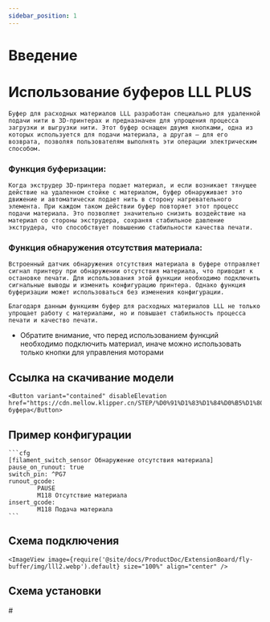 ```yaml
---
sidebar_position: 1
---
```


# Введение

# Использование буферов LLL PLUS

    Буфер для расходных материалов LLL разработан специально для удаленной подачи нити в 3D-принтерах и предназначен для упрощения процесса загрузки и выгрузки нити. Этот буфер оснащен двумя кнопками, одна из которых используется для подачи материала, а другая — для его возврата, позволяя пользователям выполнять эти операции электрическим способом.

### Функция буферизации:

    Когда экструдер 3D-принтера подает материал, и если возникает тянущее действие на удаленном стойке с материалом, буфер обнаруживает это движение и автоматически подает нить в сторону нагревательного элемента. При каждом таком действии буфер повторяет этот процесс подачи материала. Это позволяет значительно снизить воздействие на материал со стороны экструдера, сохраняя стабильное давление экструдера, что способствует повышению стабильности качества печати.

### Функция обнаружения отсутствия материала:

    Встроенный датчик обнаружения отсутствия материала в буфере отправляет сигнал принтеру при обнаружении отсутствия материала, что приводит к остановке печати. Для использования этой функции необходимо подключить сигнальные выводы и изменить конфигурацию принтера. Однако функция буферизации может использоваться без изменения конфигурации.

    Благодаря данным функциям буфер для расходных материалов LLL не только упрощает работу с материалами, но и повышает стабильность процесса печати и качество печати.

* Обратите внимание, что перед использованием функций необходимо подключить материал, иначе можно использовать только кнопки для управления моторами

## Ссылка на скачивание модели

    <Button variant="contained" disableElevation href="https://cdn.mellow.klipper.cn/STEP/%D0%91%D1%83%D1%84%D0%B5%D1%80%D1%8B.zip">Модель буфера</Button>


## Пример конфигурации

    ```cfg
    [filament_switch_sensor Обнаружение отсутствия материала]
    pause_on_runout: true
    switch_pin: ^PG7
    runout_gcode:
            PAUSE
            M118 Отсутствие материала
    insert_gcode:
            M118 Подача материала
    ```

## Схема подключения

    <ImageView image={require('@site/docs/ProductDoc/ExtensionBoard/fly-buffer/img/lll2.webp').default} size="100%" align="center" />

## Схема установки

#<PdfView file="https://cdn.mellow.klipper.cn/SCH-PDF/buffer.pdf"/>

